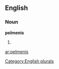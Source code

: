 ==English==

===Noun===
'''pelmenis'''

# {{plural of|[[pelmeni]]}}

[[Category:English plurals]]

[[ar:pelmenis]]